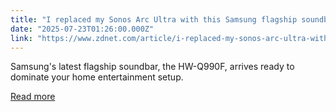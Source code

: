 ```yaml
---
title: "I replaced my Sonos Arc Ultra with this Samsung flagship soundbar - and it's a worthy alternative"
date: "2025-07-23T01:26:00.000Z"
link: "https://www.zdnet.com/article/i-replaced-my-sonos-arc-ultra-with-this-samsung-flagship-soundbar-and-its-a-worthy-alternative/"
---
```


Samsung's latest flagship soundbar, the HW-Q990F, arrives ready to dominate your home entertainment setup.

[Read more](https://www.zdnet.com/article/i-replaced-my-sonos-arc-ultra-with-this-samsung-flagship-soundbar-and-its-a-worthy-alternative/)
